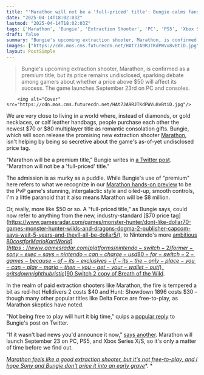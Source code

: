 ```yaml
---
title: "'Marathon will not be a 'full-priced' title': Bungie calms fans' fears around the new extraction shooter's price in a world of $70 and $80 games"
date: "2025-04-14T18:02:03Z"
lastmod: "2025-04-14T18:02:03Z"
tags: ['Marathon', 'Bungie', 'Extraction Shooter', 'PC', 'PS5', 'Xbox Series X/S', 'Multiplayer', 'Premium Title']
draft: false
summary: "Bungie's upcoming extraction shooter, Marathon, is confirmed as a premium title, but its price remains undisclosed, sparking debate among gamers about whether a price above $50 will affect its success.  The game launches September 23rd on PC and consoles."
images: ["https://cdn.mos.cms.futurecdn.net/HAt7JA9RJTKdPWVu8vBtiD.jpg"]
layout: PostSimple
---
```

> Bungie's upcoming extraction shooter, Marathon, is confirmed as a premium title, but its price remains undisclosed, sparking debate among gamers about whether a price above $50 will affect its success.  The game launches September 23rd on PC and consoles.


        <img alt="Cover" src="https://cdn.mos.cms.futurecdn.net/HAt7JA9RJTKdPWVu8vBtiD.jpg"/>
        
We are very close to living in a world where, instead of diamonds, or gold necklaces, or calf leather handbags, people purchase each other the newest $70 or $80 multiplayer title as romantic consolation gifts. Bungie, which will soon release the promising new extraction shooter [Marathon](https://www.gamesradar.com/marathon-guide/), isn't helping by being so secretive about the game's as-of-yet undisclosed price tag.

"Marathon will be a premium title," Bungie writes in [a Twitter post](https://x.com/MarathonTheGame/status/1911129310498636053). "Marathon will not be a 'full-priced' title."

The admission is as murky as a puddle. While Bungie's use of "premium" here refers to what we recognize in our [Marathon hands-on preview](https://www.gamesradar.com/games/fps/marathon-hands-on-preview/) to be the PvP game's stunning, intergalactic style and oiled-up, smooth controls, I'm a little paranoid that it also means Marathon will be $8 million.

Or, really, more like $50 or so. A "full-priced title," as Bungie says, could now refer to anything from the new, industry-standard [$70 price tag](https://www.gamesradar.com/games/monster-hunter/dont-like-dollar70-games-monster-hunter-wilds-and-dragons-dogma-2-publisher-capcom-says-wait-5-years-and-theyll-all-be-dollar5/), to Nintendo's more [ambitious $80 cost for Mario Kart World](https://www.gamesradar.com/platforms/nintendo-switch-2/former-sony-exec-says-nintendo-can-charge-usd80-for-switch-2-games-because-of-its-exclusives-if-its-the-only-place-you-can-play-mario-then-you-get-your-wallet-out/), or its downright hubristic [$90 Switch 2 copy of Breath of the Wild](https://www.gamesradar.com/games/the-legend-of-zelda/the-full-legend-of-zelda-breath-of-the-wild-experience-on-switch-2-will-cost-usd90-including-dlc-as-nintendo-confirms-the-expansion-pass-isnt-included-in-the-re-release/).

In the realm of paid extraction shooters like Marathon, the fire is tempered a bit as red-hot Helldivers 2 costs $40 and Hunt: Showdown 1896 costs $30 – though many other popular titles like Delta Force are free-to-play, as Marathon skeptics have noted.

"Not being free to play will hurt it big time," quips a [popular reply](https://x.com/cruzjandr0/status/1911129616418570633) to Bungie's post on Twitter.

"If it wasn't bad news you'd announce it now," [says another](https://x.com/basedtweetsonly/status/1911129516933599648). Marathon will launch September 23 on PC, PS5, and Xbox Series X/S, so it's only a matter of time before we find out.

[<em>Marathon feels like a good extraction shooter, but it's not free-to-play, and I hope Sony and Bungie don't price it into an early grave</em>](https://www.gamesradar.com/games/fps/marathon-feels-like-a-good-extraction-shooter-but-its-not-free-to-play-and-i-hope-sony-and-bungie-dont-price-it-into-an-early-grave/)*. *
        
